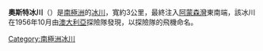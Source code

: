 {{coord|67|12|S|50|45|E|type:glacier_region:AQ_source:GNIS|display=title}}

'''奧斯特冰川'''（{{lang-en|Auster Glacier}}）是[[南極洲|南極洲]]的[[冰川|冰川]]，寬約3公里，最終注入[[阿蒙森灣_(南極洲)|阿蒙森灣]]東南端，該冰川在1956年10月由[[澳大利亞|澳大利亞]]探險隊發現，以探險隊的飛機命名。

{{Antarctica-geo-stub}}
[[Category:南極洲冰川|Category:南極洲冰川]]